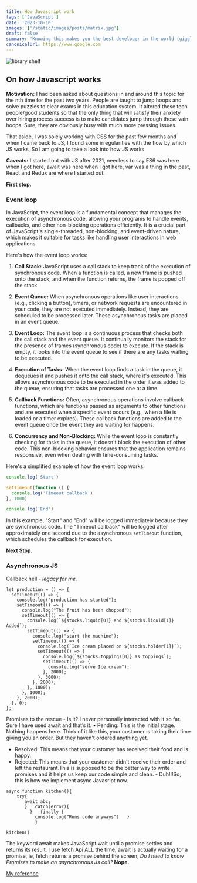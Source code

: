 ```yaml
---
title: How Javascript work
tags: ['JavaScript']
date: '2023-10-10'
images: ['/static/images/posts/matrix.jpg']
draft: false
summary: 'Knowing this makes you the best developer in the world (giggles)'
canonicalUrl: https://www.google.com
---
```


<Image
  className="w-full rounded-xl"
  alt="library shelf"
  src="/static/images/posts/loop.png"
  width={450}
  height={250}
/>

<TOCInline toc={props.toc} asDisclosure toHeading={3} />

## On how Javascript works

**Motivation:** I had been asked about questions in and around this topic for the nth time for the past two years. People are taught to jump hoops and solve puzzles to clear exams in this education system. It altered these tech people/good students so that the only thing that will satisfy their anxiety over hiring process success is to make candidates jump through these vain hoops. Sure, they are obviously busy with much more pressing issues.

That aside, I was solely working with CSS for the past few months and when I came back to JS, I found some irregularities with the flow by which JS works, So I am going to take a look into how JS works.

**Caveats:** I started out with JS after 2021, needless to say ES6 was here when I got here, await was here when I got here, var was a thing in the past, React and Redux are where I started out.

**First stop.**

### Event loop

In JavaScript, the event loop is a fundamental concept that manages the execution of asynchronous code, allowing your programs to handle events, callbacks, and other non-blocking operations efficiently. It is a crucial part of JavaScript's single-threaded, non-blocking, and event-driven nature, which makes it suitable for tasks like handling user interactions in web applications.

Here's how the event loop works:

1. **Call Stack:** JavaScript uses a call stack to keep track of the execution of synchronous code. When a function is called, a new frame is pushed onto the stack, and when the function returns, the frame is popped off the stack.

2. **Event Queue:** When asynchronous operations like user interactions (e.g., clicking a button), timers, or network requests are encountered in your code, they are not executed immediately. Instead, they are scheduled to be processed later. These asynchronous tasks are placed in an event queue.

3. **Event Loop:** The event loop is a continuous process that checks both the call stack and the event queue. It continually monitors the stack for the presence of frames (synchronous code) to execute. If the stack is empty, it looks into the event queue to see if there are any tasks waiting to be executed.

4. **Execution of Tasks:** When the event loop finds a task in the queue, it dequeues it and pushes it onto the call stack, where it's executed. This allows asynchronous code to be executed in the order it was added to the queue, ensuring that tasks are processed one at a time.

5. **Callback Functions:** Often, asynchronous operations involve callback functions, which are functions passed as arguments to other functions and are executed when a specific event occurs (e.g., when a file is loaded or a timer expires). These callback functions are added to the event queue once the event they are waiting for happens.

6. **Concurrency and Non-Blocking:** While the event loop is constantly checking for tasks in the queue, it doesn't block the execution of other code. This non-blocking behavior ensures that the application remains responsive, even when dealing with time-consuming tasks.

Here's a simplified example of how the event loop works:

```javascript
console.log('Start')

setTimeout(function () {
  console.log('Timeout callback')
}, 1000)

console.log('End')
```

In this example, "Start" and "End" will be logged immediately because they are synchronous code. The "Timeout callback" will be logged after approximately one second due to the asynchronous `setTimeout` function, which schedules the callback for execution.

**Next Stop.**

### Asynchronous JS

Callback hell - _legacy for me._

```
let production = () => {
  setTimeout(() => {
    console.log("production has started");
    setTimeout(() => {
      console.log("The fruit has been chopped");
      setTimeout(() => {
        console.log(`${stocks.liquid[0]} and ${stocks.liquid[1]} Added`);
        setTimeout(() => {
          console.log("start the machine");
          setTimeout(() => {
            console.log(`Ice cream placed on ${stocks.holder[1]}`);
            setTimeout(() => {
              console.log(`${stocks.toppings[0]} as toppings`);
              setTimeout(() => {
                console.log("serve Ice cream");
              }, 2000);
            }, 3000);
          }, 2000);
        }, 1000);
      }, 1000);
    }, 2000);
  }, 0);
};

```

Promises to the rescue - Is it? I never personally interacted with it so far. Sure I have used await and that’s it. • Pending: This is the initial stage. Nothing happens here. Think of it like this, your customer is taking their time giving you an order. But they haven't ordered anything yet.

- Resolved: This means that your customer has received their food and is happy.
- Rejected: This means that your customer didn't receive their order and left the restaurant.This is supposed to be the better way to write promises and it helps us keep our code simple and clean. - Duh!!!So, this is how we implement async Javasript now.

```
async function kitchen(){
    try{
       await abc;
       }   catch(error){
         }   finally {
           console.log("Runs code anyways")   }
           }

kitchen()
```

The keyword await makes JavaScript wait until a promise settles and returns its result.
I use fetch Api ALL the time, await is actually waiting for a promise, ie, fetch returns a promise behind the screen, _Do I need to know Promises to make an asynchronous Js call?_ **Nope.**

[My reference](https://www.freecodecamp.org/news/javascript-async-await-tutorial-learn-callbacks-promises-async-await-by-making-icecream/)

